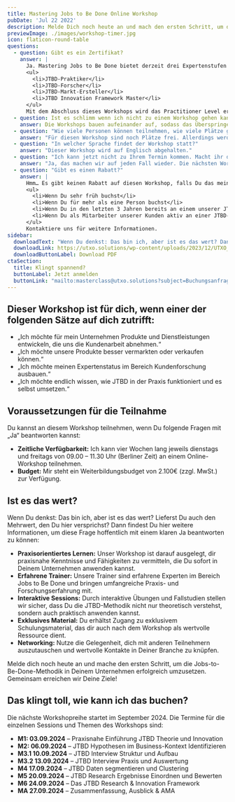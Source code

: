 ---
title: Mastering Jobs to Be Done Online Workshop
pubDate: 'Jul 22 2022'
description: Melde Dich noch heute an und mach den ersten Schritt, um die Jobs-to-Be-Done-Methodik in Deinem Unternehmen erfolgreich umzusetzen. Gemeinsam erreichen wir Deine Ziele!
previewImage: ./images/workshop-timer.jpg
icon: flaticon-round-table
questions:
  - question: Gibt es ein Zertifikat?
    answer: |
      Ja. Mastering Jobs to Be Done bietet derzeit drei Expertenstufen zum Nachweis praktischer Erfahrung:
      <ul>
        <li>JTBD-Praktiker</li>
        <li>JTBD-Forscher</li>
        <li>JTBD-Markt-Ersteller</li>
        <li>JTBD Innovation Framework Master</li>
      </ul>
      Mit dem Abschluss dieses Workshops wird das Practitioner Level erworben, welches drei Jahre gültig bleibt. Nähere Informationen zu den Zertifizierungen erhältst Du im direkten Gespräch.
  - question: Ist es schlimm wenn ich nicht zu einem Workshop gehen kann?
    answer: Die Workshops bauen aufeinander auf, sodass das Überspringen einzelner Workshop-Module zu Verständnisproblemen führen kann. Da wir jedoch wissen, dass es immer passieren kann, dass man es zu einem ungeplanten Termin nicht schafft, bieten wir 1on1 Recap Sessions für 200€ an (max. 1 Mal pro Kurs und Teilnehmer).
  - question: "Wie viele Personen können teilnehmen, wie viele Plätze gibt es?"
    answer: "Für diesen Workshop sind noch Plätze frei. Allerdings werden nicht mehr als 16 Teilnehmer/innen teilnehmen."
  - question: "In welcher Sprache findet der Workshop statt?"
    answer: "Dieser Workshop wird auf Englisch abgehalten."
  - question: "Ich kann jetzt nicht zu Ihrem Termin kommen. Macht ihr das noch einmal?"
    answer: "Ja, das machen wir auf jeden Fall wieder. Die nächsten Workshops starten voraussichtlich im Januar, März (Englisch), Juni und September 2024, die genauen Termine werden noch festgelegt."
  - question: "Gibt es einen Rabatt?"
    answer: |
      Hmm… Es gibt keinen Rabatt auf diesen Workshop, falls Du das meinst. Die Preise sind fair und für alle gleich, aber es gibt vier Möglichkeiten, ermäßigte Tickets zu bekommen:
      <ul>
        <li>Wenn Du sehr früh buchst</li>
        <li>Wenn Du für mehr als eine Person buchst</li>
        <li>Wenn Du in den letzten 3 Jahren bereits an einem unserer JTBD-Trainings teilgenommen hast und eine Auffrischung machen möchtest</li>
        <li>Wenn Du als Mitarbeiter unserer Kunden aktiv an einer JTBD-Forschung, einem Sprint oder einem Projekt teilgenommen hast</li>
      </ul>
      Kontaktiere uns für weitere Informationen.
sidebar:
  downloadText: "Wenn Du denkst: Das bin ich, aber ist es das wert? Dann findest Du hier weitere Informationen, um diese Frage mit einem klaren \"Ja\" beantworten zu können:"
  downloadLink: https://utxo.solutions/wp-content/uploads/2023/12/UTXO_Mastering-JTBD-Innovation_Live_Online_Workshop_v2_2.pdf
  downloadButtonLabel: Download PDF
ctaSection:
  title: Klingt spannend?
  buttonLabel: Jetzt anmelden
  buttonLink: "mailto:masterclass@utxo.solutions?subject=Buchungsanfrage%20Mastering%20JTBD%20Online%20Workshop&body=Hallo,%0D%0AIch%20m%C3%B6chte%20gerne%20einen%20oder%20mehrere%20frei(e)%20Pl%C3%A4tze%20f%C3%BCr%20den%20Mastering%20JTBD%20Live%20Online%20Workshop%20mit%20Startdatum%20(bitte%20Kursbeginn%20angeben)%20buchen.%0D%0A%0D%0ADer%20Name%20meines%20Unternehmens%20(Rechnungsempf%C3%A4nger)%20lautet:%0D%0ADie%20genaue%20Rechnungsanschrift%20lautet:%0D%0AUmsatzsteuer-ID%20(wenn%20vorhanden):%0D%0A%0D%0AIch%20m%C3%B6chte%20f%C3%BCr%20(bitte%20die%20Anzahl%20hier%20eintragen)%20Personen%20buchen.%0D%0ADie%20Namen%20der%20teilnehmenden%20Personen%20lauten:%20(Bitte%20jeweils%20Vorname%20und%20Nachname%20angeben,%20sowie%20die%20Emailadresse)%0D%0A%0D%0AUnter%20folgender%20Telefonnummer%20bin%20ich%20am%20besten%20f%C3%BCr%20R%C3%BCckfragen%20zu%20erreichen:%20%0D%0A%0D%0AHiermit%20m%C3%B6chte%20ich%20verbindlich%20buchen,%20bitte%20senden%20Sie%20mir%20die%20Rechnung%20%C3%BCber%20den%20Gesamtbetrag%20mit%20einer%20Reservierungsbest%C3%A4tigung%20an%20folgende%20Emailadresse:"
---



## Dieser Workshop ist für dich, wenn einer der folgenden Sätze auf dich zutrifft:

- „Ich möchte für mein Unternehmen Produkte und Dienstleistungen entwickeln, die uns die Kundenarbeit abnehmen.“
- „Ich möchte unsere Produkte besser vermarkten oder verkaufen können.“
- „Ich möchte meinen Expertenstatus im Bereich Kundenforschung ausbauen.“
- „Ich möchte endlich wissen, wie JTBD in der Praxis funktioniert und es selbst umsetzen.“

## Voraussetzungen für die Teilnahme

Du kannst an diesem Workshop teilnehmen, wenn Du folgende Fragen mit „Ja“ beantworten kannst:

- **Zeitliche Verfügbarkeit:** Ich kann vier Wochen lang jeweils dienstags und freitags von 09.00 – 11.30 Uhr (Berliner Zeit) an einem Online-Workshop teilnehmen.
- **Budget:** Mir steht ein Weiterbildungsbudget von 2.100€ (zzgl. MwSt.) zur Verfügung.

## Ist es das wert?

Wenn Du denkst: Das bin ich, aber ist es das wert? Lieferst Du auch den Mehrwert, den Du hier versprichst? Dann findest Du hier weitere Informationen, um diese Frage hoffentlich mit einem klaren Ja beantworten zu können:

- **Praxisorientiertes Lernen:** Unser Workshop ist darauf ausgelegt, dir praxisnahe Kenntnisse und Fähigkeiten zu vermitteln, die Du sofort in Deinem Unternehmen anwenden kannst.
- **Erfahrene Trainer:** Unsere Trainer sind erfahrene Experten im Bereich Jobs to Be Done und bringen umfangreiche Praxis- und Forschungserfahrung mit.
- **Interaktive Sessions:** Durch interaktive Übungen und Fallstudien stellen wir sicher, dass Du die JTBD-Methodik nicht nur theoretisch verstehst, sondern auch praktisch anwenden kannst.
- **Exklusives Material:** Du erhältst Zugang zu exklusivem Schulungsmaterial, das dir auch nach dem Workshop als wertvolle Ressource dient.
- **Networking:** Nutze die Gelegenheit, dich mit anderen Teilnehmern auszutauschen und wertvolle Kontakte in Deiner Branche zu knüpfen.

Melde dich noch heute an und mache den ersten Schritt, um die Jobs-to-Be-Done-Methodik in Deinem Unternehmen erfolgreich umzusetzen. Gemeinsam erreichen wir Deine Ziele!

## Das klingt toll, wie kann ich das buchen?

Die nächste Workshopreihe startet im September 2024. Die Termine für die einzelnen Sessions und Themen des Workshops sind:

- **M1: 03.09.2024** – Praxisnahe Einführung JTBD Theorie und Innovation
- **M2: 06.09.2024** – JTBD Hypothesen im Business-Kontext Identifizieren
- **M3.1 10.09.2024** – JTBD Interview Struktur und Aufbau
- **M3.2 13.09.2024** – JTBD Interview Praxis und Auswertung
- **M4 17.09.2024** – JTBD Daten segmentieren und Clustering
- **M5 20.09.2024** – JTBD Research Ergebnisse Einordnen und Bewerten
- **M6 24.09.2024** – Das JTBD Research & Innovation Framework
- **MA 27.09.2024** – Zusammenfassung, Ausblick & AMA

<CtaSection props={frontmatter.ctaSection} classes="mb-3" center={true} />